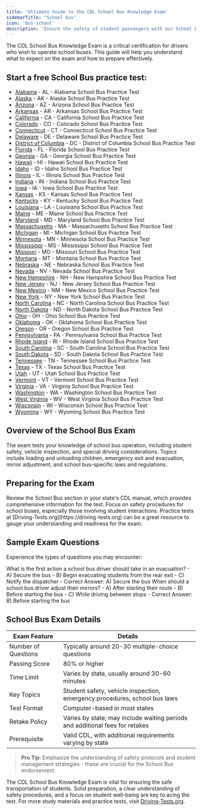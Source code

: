 ```yaml
---
title: 'Ultimate Guide to the CDL School Bus Knowledge Exam'
sidebarTitle: "School bus"
icon: 'bus-school'
description: 'Ensure the safety of student passengers with our School Bus test guide, covering operational and safety measures.'
---
```



The CDL School Bus Knowledge Exam is a critical certification for drivers who wish to operate school buses. This guide will help you understand what to expect on the exam and how to prepare effectively.

## Start a free School Bus practice test:

- [Alabama](https://driving-tests.org/alabama/#cdl-school-bus) - AL - Alabama School Bus Practice Test
- [Alaska](https://driving-tests.org/alaska/#cdl-school-bus) - AK - Alaska School Bus Practice Test
- [Arizona](https://driving-tests.org/arizona/#cdl-school-bus) - AZ - Arizona School Bus Practice Test
- [Arkansas](https://driving-tests.org/arkansas/#cdl-school-bus) - AR - Arkansas School Bus Practice Test
- [California](https://driving-tests.org/california/#cdl-school-bus) - CA - California School Bus Practice Test
- [Colorado](https://driving-tests.org/colorado/#cdl-school-bus) - CO - Colorado School Bus Practice Test
- [Connecticut](https://driving-tests.org/connecticut/#cdl-school-bus) - CT - Connecticut School Bus Practice Test
- [Delaware](https://driving-tests.org/delaware/#cdl-school-bus) - DE - Delaware School Bus Practice Test
- [District of Columbia](https://driving-tests.org/district-columbia/#cdl-school-bus) - DC - District of Columbia School Bus Practice Test
- [Florida](https://driving-tests.org/florida/#cdl-school-bus) - FL - Florida School Bus Practice Test
- [Georgia](https://driving-tests.org/georgia/#cdl-school-bus) - GA - Georgia School Bus Practice Test
- [Hawaii](https://driving-tests.org/hawaii/#cdl-school-bus) - HI - Hawaii School Bus Practice Test
- [Idaho](https://driving-tests.org/idaho/#cdl-school-bus) - ID - Idaho School Bus Practice Test
- [Illinois](https://driving-tests.org/illinois/#cdl-school-bus) - IL - Illinois School Bus Practice Test
- [Indiana](https://driving-tests.org/indiana/#cdl-school-bus) - IN - Indiana School Bus Practice Test
- [Iowa](https://driving-tests.org/iowa/#cdl-school-bus) - IA - Iowa School Bus Practice Test
- [Kansas](https://driving-tests.org/kansas/#cdl-school-bus) - KS - Kansas School Bus Practice Test
- [Kentucky](https://driving-tests.org/kentucky/#cdl-school-bus) - KY - Kentucky School Bus Practice Test
- [Louisiana](https://driving-tests.org/louisiana/#cdl-school-bus) - LA - Louisiana School Bus Practice Test
- [Maine](https://driving-tests.org/maine/#cdl-school-bus) - ME - Maine School Bus Practice Test
- [Maryland](https://driving-tests.org/maryland/#cdl-school-bus) - MD - Maryland School Bus Practice Test
- [Massachusetts](https://driving-tests.org/massachusetts/#cdl-school-bus) - MA - Massachusetts School Bus Practice Test
- [Michigan](https://driving-tests.org/michigan/#cdl-school-bus) - MI - Michigan School Bus Practice Test
- [Minnesota](https://driving-tests.org/minnesota/#cdl-school-bus) - MN - Minnesota School Bus Practice Test
- [Mississippi](https://driving-tests.org/mississippi/#cdl-school-bus) - MS - Mississippi School Bus Practice Test
- [Missouri](https://driving-tests.org/missouri/#cdl-school-bus) - MO - Missouri School Bus Practice Test
- [Montana](https://driving-tests.org/montana/#cdl-school-bus) - MT - Montana School Bus Practice Test
- [Nebraska](https://driving-tests.org/nebraska/#cdl-school-bus) - NE - Nebraska School Bus Practice Test
- [Nevada](https://driving-tests.org/nevada/#cdl-school-bus) - NV - Nevada School Bus Practice Test
- [New Hampshire](https://driving-tests.org/new-hampshire/#cdl-school-bus) - NH - New Hampshire School Bus Practice Test
- [New Jersey](https://driving-tests.org/new-jersey/#cdl-school-bus) - NJ - New Jersey School Bus Practice Test
- [New Mexico](https://driving-tests.org/new-mexico/#cdl-school-bus) - NM - New Mexico School Bus Practice Test
- [New York](https://driving-tests.org/new-york/#cdl-school-bus) - NY - New York School Bus Practice Test
- [North Carolina](https://driving-tests.org/north-carolina/#cdl-school-bus) - NC - North Carolina School Bus Practice Test
- [North Dakota](https://driving-tests.org/north-dakota/#cdl-school-bus) - ND - North Dakota School Bus Practice Test
- [Ohio](https://driving-tests.org/ohio/#cdl-school-bus) - OH - Ohio School Bus Practice Test
- [Oklahoma](https://driving-tests.org/oklahoma/#cdl-school-bus) - OK - Oklahoma School Bus Practice Test
- [Oregon](https://driving-tests.org/oregon/#cdl-school-bus) - OR - Oregon School Bus Practice Test
- [Pennsylvania](https://driving-tests.org/pennsylvania/#cdl-school-bus) - PA - Pennsylvania School Bus Practice Test
- [Rhode Island](https://driving-tests.org/rhode-island/#cdl-school-bus) - RI - Rhode Island School Bus Practice Test
- [South Carolina](https://driving-tests.org/south-carolina/#cdl-school-bus) - SC - South Carolina School Bus Practice Test
- [South Dakota](https://driving-tests.org/south-dakota/#cdl-school-bus) - SD - South Dakota School Bus Practice Test
- [Tennessee](https://driving-tests.org/tennessee/#cdl-school-bus) - TN - Tennessee School Bus Practice Test
- [Texas](https://driving-tests.org/texas/#cdl-school-bus) - TX - Texas School Bus Practice Test
- [Utah](https://driving-tests.org/utah/#cdl-school-bus) - UT - Utah School Bus Practice Test
- [Vermont](https://driving-tests.org/vermont/#cdl-school-bus) - VT - Vermont School Bus Practice Test
- [Virginia](https://driving-tests.org/virginia/#cdl-school-bus) - VA - Virginia School Bus Practice Test
- [Washington](https://driving-tests.org/washington/#cdl-school-bus) - WA - Washington School Bus Practice Test
- [West Virginia](https://driving-tests.org/west-virginia/#cdl-school-bus) - WV - West Virginia School Bus Practice Test
- [Wisconsin](https://driving-tests.org/wisconsin/#cdl-school-bus) - WI - Wisconsin School Bus Practice Test
- [Wyoming](https://driving-tests.org/wyoming/#cdl-school-bus) - WY - Wyoming School Bus Practice Test


## Overview of the School Bus Exam

<AccordionGroup>
  <Accordion title="Exam Focus">
    The exam tests your knowledge of school bus operation, including student safety, vehicle inspection, and special driving considerations.
  </Accordion>

  <Accordion title="Key Topics">
    Topics include loading and unloading children, emergency exit and evacuation, mirror adjustment, and school bus-specific laws and regulations.
  </Accordion>
</AccordionGroup>

## Preparing for the Exam

<Steps>
  <Step title="Study the CDL Manual">
    Review the School Bus section in your state's CDL manual, which provides comprehensive information for the test.
  </Step>

  <Step title="Practice School Bus Safety Protocols">
    Focus on safety procedures for school buses, especially those involving student interactions.
  </Step>

  <Step title="Utilize Practice Tests">
    Practice tests at [Driving-Tests.org](https://driving-tests.org) can be a great resource to gauge your understanding and readiness for the exam.
  </Step>
</Steps>

## Sample Exam Questions

Experience the types of questions you may encounter:

<AccordionGroup>
  <Accordion title="Question 1: Evacuation Procedures">
    What is the first action a school bus driver should take in an evacuation?
    - A) Secure the bus
    - B) Begin evacuating students from the rear exit
    - C) Notify the dispatcher
    - Correct Answer: A) Secure the bus
  </Accordion>

  <Accordion title="Question 2: Mirror Checks">
    When should a school bus driver adjust their mirrors?
    - A) After starting their route
    - B) Before starting the bus
    - C) While driving between stops
    - Correct Answer: B) Before starting the bus
  </Accordion>
</AccordionGroup>

## School Bus Exam Details

| Exam Feature           | Details                                           |
|------------------------|---------------------------------------------------|
| Number of Questions    | Typically around 20-30 multiple-choice questions  |
| Passing Score          | 80% or higher                                     |
| Time Limit             | Varies by state, usually around 30-60 minutes     |
| Key Topics             | Student safety, vehicle inspection, emergency procedures, school bus laws |
| Test Format            | Computer-based in most states                     |
| Retake Policy          | Varies by state; may include waiting periods and additional fees for retakes |
| Prerequisite           | Valid CDL, with additional requirements varying by state |

> **Pro Tip**: Emphasize the understanding of safety protocols and student management strategies - these are crucial for the School Bus endorsement.

<Snippet file="school-bus-endorsement-diagram.mdx" />

The CDL School Bus Knowledge Exam is vital for ensuring the safe transportation of students. Solid preparation, a clear understanding of safety procedures, and a focus on student well-being are key to acing the test. For more study materials and practice tests, visit [Driving-Tests.org](https://driving-tests.org).

<Snippet file="cdl-premium.mdx" />
